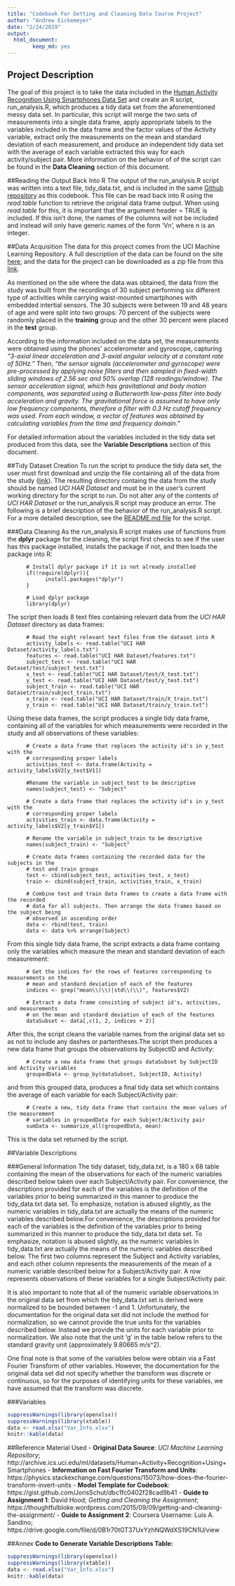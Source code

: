 ---
title: "Codebook For Getting and Cleaning Data Course Project"
author: "Andrew Eickemeyer"
date: "2/24/2019"
output:
  html_document:
        keep_md: yes
---

## Project Description
The goal of this project is to take the data included in the [Human Activity Recognition Using Smartphones Data Set](https://d396qusza40orc.cloudfront.net/getdata%2Fprojectfiles%2FUCI%20HAR%20Dataset.zip) and create an R script, run_analysis.R, which produces a tidy data set from the aforementioned messy data set. In particular, this script will merge the two sets of measurements into a single data frame, apply appropriate labels to the variables included in the data frame and the factor values of the Activity variable, extract only the measurements on the mean and standard deviation of each measurement, and produce an independent tidy data set with the average of each variable extracted this way for each activity/subject pair. More information on the behavior of of the script can be found in the **Data Cleaning** section of this document.

##Reading the Output Back Into R
The output of the run_analysis.R script was written into a text file, tidy_data.txt, and is included in the same [Github repository]() as this codebook. This file can be read back into R using the *read.table* function to retrieve the original data frame output. When using *read.table* for this, it is important that the argument header = TRUE is included. If this isn't done, the names of the columns will not be included and instead will only have generic names of the form 'Vn', where n is an integer.

##Data Acquisition
The data for this project comes from the UCI Machine Learning Repository. A full description of the data can be found on the site [here](http://archive.ics.uci.edu/ml/datasets/Human+Activity+Recognition+Using+Smartphones#), and the data for the project can be downloaded as a zip file from this [link](https://d396qusza40orc.cloudfront.net/getdata%2Fprojectfiles%2FUCI%20HAR%20Dataset.zip). 

As mentioned on the site where the data was obtained, the data from the study was built from the recordings of 30 subject performing six different type of activities while carrying waist-mounted smartphones with embedded intertial sensors. The 30 subjects were between 19 and 48 years of age and were split into two groups: 70 percent of the subjects were randomly placed in the **training** group and the other 30 percent were placed in the **test** group. 

According to the information included on the data set, the measurements were obtained using the phones' accelerometer and gyroscope, capturing _"3-axial linear acceleration and 3-axial angular velocity at a constant rate of 50Hz."_  Then, _"the sensor signals (accelerometer and gyroscope) were pre-processed by applying noise filters and then sampled in fixed-width sliding windows of 2.56 sec and 50% overlap (128 readings/window). The sensor acceleration signal, which has gravitational and body motion components, was separated using a Butterworth low-pass filter into body acceleration and gravity. The gravitational force is assumed to have only low frequency components, therefore a filter with 0.3 Hz cutoff frequency was used. From each window, a vector of features was obtained by calculating variables from the time and frequency domain."_

For detailed information about the variables included in the tidy data set produced from this data, see the **Variable Descriptions** section of this document.

##Tidy Dataset Creation
To run the script to produce the tidy data set, the user must first download and unzip the file containing all of the data from the study ([link](https://d396qusza40orc.cloudfront.net/getdata%2Fprojectfiles%2FUCI%20HAR%20Dataset.zip)). The resulting directory containg the data from the study should be named _UCI HAR Dataset_ and must be in the user's current working directory for the script to run. Do not alter any of the contents of _UCI HAR Dataset_ or the run_analysis.R script may produce an error. The following is a brief description of the behavior of the run_analysis.R script. For a more detailed description, see the [README.md file]() for the script.


###Data Cleaning
As the run_analysis.R script makes use of functions from the **dplyr** package for the cleaning, the script first checks to see if the user has this package installed, installs the package if not, and then loads the package into R:

```
      # Install dplyr package if it is not already installed
      if(!require(dplyr)){
            install.packages("dplyr")
      }
      
      # Load dplyr package
      library(dplyr)
```

The script then loads 8 text files containing relevant data from the _UCI HAR Dataset_ directory as data frames:

```
      # Read the eight relevant text files from the dataset into R
      activity_labels <- read.table("UCI HAR Dataset/activity_labels.txt")
      features <- read.table("UCI HAR Dataset/features.txt")
      subject_test <- read.table("UCI HAR Dataset/test/subject_test.txt")
      x_test <- read.table("UCI HAR Dataset/test/X_test.txt")
      y_test <- read.table("UCI HAR Dataset/test/y_test.txt")
      subject_train <- read.table("UCI HAR Dataset/train/subject_train.txt")
      x_train <- read.table("UCI HAR Dataset/train/X_train.txt")
      y_train <- read.table("UCI HAR Dataset/train/y_train.txt")
```

Using these data frames, the script produces a single tidy data frame, containing all of the variables for which measurements were recorded in the study and all observations of these variables:

```
      # Create a data frame that replaces the activity id's in y_test with the 
      # corresponding proper labels
      activities_test <- data.frame(Activity = activity_labels$V2[y_test$V1])
      
      #Rename the variable in subject_test to be descriptive
      names(subject_test) <- "Subject"
      
      # Create a data frame that replaces the activity id's in y_test with the 
      # corresponding proper labels
      activities_train <- data.frame(Activity = activity_labels$V2[y_train$V1])
      
      # Rename the variable in subject_train to be descriptive
      names(subject_train) <- "Subject"
      
      # Create data frames containing the recorded data for the subjects in the 
      # test and train groups
      test <- cbind(subject_test, activities_test, x_test)
      train <- cbind(subject_train, activities_train, x_train)
      
      # Combine test and train data frames to create a data frame with the recorded 
      # data for all subjects. Then arrange the data frames based on the subject being
      # observed in ascending order
      data <- rbind(test, train)
      data <- data %>% arrange(Subject)
```

From this single tidy data frame, the script extracts a data frame containg only the variables which measure the mean and standard deviation of each measurement:

```
      # Get the indices for the rows of features corresponding to measurements on the
      # mean and standard deviation of each of the features
      indices <- grep("mean\\(\\)|std\\(\\)", features$V2)
      
      # Extract a data frame consisting of subject id's, activities, and measurements
      # on the mean and standard deviation of each of the features
      dataSubset <- data[,c(1, 2, indices + 2)]
```

After this, the script cleans the variable names from the original data set so as not to include any dashes or partentheses.The script then produces a new data frame that groups the observations by SubjectID and Activity:

```
      # Create a new data frame that groups dataSubset by SubjectID and Activity variables
      groupedData <- group_by(dataSubset, SubjectID, Activity)
```

and from this grouped data, produces a final tidy data set which contains the average of each variable for each Subject/Activity pair:

```
      # Create a new, tidy data frame that contains the mean values of the measurement 
      # variables in groupedData for each Subject/Activity pair
      sumData <- summarize_all(groupedData, mean)
```

This is the data set returned by the script.

##Variable Descriptions

###General Information
The tidy dataset, tidy_data.txt, is a 180 x 68 table containing the mean of the observations for each of the numeric variables described below taken over each Subject/Activity pair. For convenience, the descriptions provided for each of the variables is the definition of the variables prior to being summarized in this manner to produce the tidy_data.txt data set. To emphasize, notation is abused slightly, as the numeric variables in tidy_data.txt are actually the means of the numeric variables described below.For convenience, the descriptions provided for each of the variables is the definition of the variables prior to being summarized in this manner to produce the tidy_data.txt data set. To emphasize, notation is abused slightly, as the numeric variables in tidy_data.txt are actually the means of the numeric variables described below. The first two columns represent the Subject and Activity variables, and each other column represents the measurements of the mean of a numeric variable described below for a Subject/Activity pair. A row represents observations of these variables for a single Subject/Activity pair.

It is also important to note that all of the numeric variable observations in the original data set from which the tidy_data.txt set is derived were normalized to be bounded between -1 and 1. Unfortunately, the documentation for the original data set did not include the method for normalization, so we cannot provide the true units for the variables described below. Instead we provide the units for each variable prior to normalization. We also note that the unit 'g' in the table below refers to the standard gravity unit (approximately 9.80665 m/s^2).

One final note is that some of the variables below were obtain via a Fast Fourier Transform of other variables. However, the documentation for the original data set did not specify whether the transform was discrete or continuous, so for the purposes of identifying units for these variables, we have assumed that the transform was discrete.

###Variables
```{r echo = FALSE}
suppressWarnings(library(openxlsx))
suppressWarnings(library(xtable))
data <- read.xlsx("Var_Info.xlsx")
knitr::kable(data)
```

##Reference Material Used
- **Original Data Source**: _UCI Machine Learning Repository_; http://archive.ics.uci.edu/ml/datasets/Human+Activity+Recognition+Using+Smartphones
- **Information on Fast Fourier Transform and Units**: https://physics.stackexchange.com/questions/15073/how-does-the-fourier-transform-invert-units
- **Model Template for Codebook**: https://gist.github.com/JorisSchut/dbc1fc0402f28cad9b41
- **Guide to Assignment 1**: David Hood; _Getting and Cleaning the Assignment_; https://thoughtfulbloke.wordpress.com/2015/09/09/getting-and-cleaning-the-assignment/
- **Guide to Assignment 2**: Coursera Username: Luis A. Sandino; https://drive.google.com/file/d/0B1r70tGT37UxYzhNQWdXS19CN1U/view

##Annex
**Code to Generate Variable Descriptions Table:**
```{r results = 'hide'}
suppressWarnings(library(openxlsx))
suppressWarnings(library(xtable))
data <- read.xlsx("Var_Info.xlsx")
knitr::kable(data)
```
